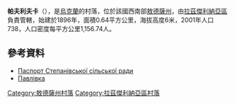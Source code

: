 {{expand|time=2016-09-03T09:59:58+00:00}}
{{coord|46|45|33|N|29|59|13|E|scale:30000|display=title}}

'''帕夫利夫卡'''（{{lang-uk|Павлівка}}），是[[烏克蘭|烏克蘭]]的村落，位於該國西南部[[敖德薩州|敖德薩州]]，由[[拉茲傑利納亞區|拉茲傑利納亞區]]負責管轄，始建於1896年，面積0.64平方公里，海拔高度6米，2001年人口738，人口密度每平方公里1,156.74人。

==參考資料==
*[http://rozdilna-rda.odessa.gov.ua/files/rozdilna-rda/files/PASPORT/pasportstepan_vs_ko_s_l_s_ko_radi_na_01_01_2016r.pdf Паспорт Степанівської сільської ради] {{Wayback|url=http://rozdilna-rda.odessa.gov.ua/files/rozdilna-rda/files/PASPORT/pasportstepan_vs_ko_s_l_s_ko_radi_na_01_01_2016r.pdf |date=20190222182409 }}
*[http://w1.c1.rada.gov.ua/pls/z7502/A005?rf7571=23096 Павлівка]{{dead link|date=2017年12月 |bot=InternetArchiveBot |fix-attempted=yes }}

{{DEFAULTSORT:Павлівка}}
[[Category:敖德薩州村落|Category:敖德薩州村落]]
[[Category:拉茲傑利納亞區村落|Category:拉茲傑利納亞區村落]]


{{Odessa-geo-stub}}